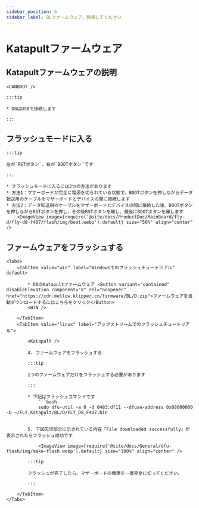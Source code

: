 ```yaml
---
sidebar_position: 6
sidebar_label: BLファームウェア、無視してください
---
```



# Katapultファームウェア

## Katapultファームウェアの説明

    <CANBOOT />

    :::tip

    * D8はUSBで接続します

    :::

## フラッシュモードに入る

    :::tip

    左が`RSTボタン`、右が`BOOTボタン`です

    :::

    * フラッシュモードに入るには2つの方法があります
    * 方法1：マザーボードが完全に電源を切られている状態で、BOOTボタンを押しながらデータ転送用のケーブルをマザーボードとデバイスの間に接続します
    * 方法2：データ転送用のケーブルをマザーボードとデバイスの間に接続した後、BOOTボタンを押しながらRSTボタンを押し、その後RSTボタンを離し、最後にBOOTボタンを離します
        <ImageView image={require('@site/docs/ProductDoc/MainBoard/fly-d/fly-d8-f407/flash/img/boot.webp').default} size="50%" align="center" />

## ファームウェアをフラッシュする
    <Tabs>
        <TabItem value="win" label="Windowsでのフラッシュチュートリアル" default>

            * D8のKatapultファームウェア <Button variant="contained" disableElevation component="a" rel="noopener" href="https://cdn.mellow.klipper.cn/firmware/BL/D.zip">ファームウェアを自動ダウンロードするにはこちらをクリック</Button>
            <WIN />

        </TabItem>
        <TabItem value="linux" label="アップストリームでのフラッシュチュートリアル">

            <Katapult />

            4. ファームウェアをフラッシュする

            :::tip

            1つのファームウェアだけをフラッシュする必要があります

            :::

            * 下記はフラッシュコマンドです
                ```bash
                sudo dfu-util -a 0 -d 0483:df11 --dfuse-address 0x08000000 -D ~/FLY_Katapult/BL/D/FLY_D8_F407.bin
                ```

            5. 下図矢印部分に示されている内容「File downloaded successfully」が表示されたらフラッシュ成功です

                <ImageView image={require('@site/docs/General/dfu-flash/img/make-flash.webp').default} size="100%" align="center" />

            :::tip

            フラッシュが完了したら、マザーボードの電源を一度完全に切ってください。

            :::

        </TabItem>
    </Tabs>
